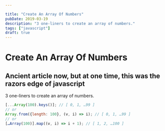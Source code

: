 ```yaml
---

title: "Create An Array Of Numbers"
pubDate: 2019-03-19
description: "3 one-liners to create an array of numbers."
tags: ["javascript"]
draft: true
---
```


# Create An Array Of Numbers

## Ancient article now, but at one time, this was the razors edge of javascript

3 one-liners to create an array of numbers.

```javascript
[...Array(100).keys()]; // ​​​​​[ 0, 1, …99 ]​​​​​
// or
Array.from({length: 100}, (v, i) => i); // ​​​​​[ 0, 1, …99 ]​​​​​
// or
[…Array(100)].map((v, i) => i + 1); // ​​​​​[ 1, 2, …100 ]​​​​​
